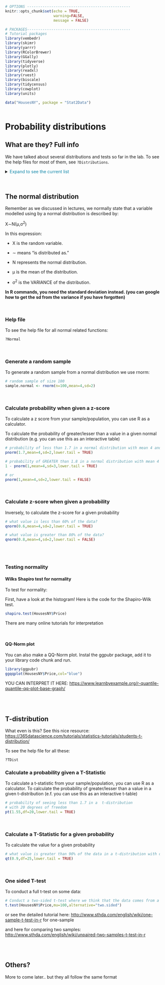 ```r
# OPTIONS -----------------------------------------------
knitr::opts_chunk$set(echo = TRUE, 
                      warning=FALSE, 
                      message = FALSE)

# PACKAGES-----------------------------------------------
# Tutorial packages
library(vembedr)
library(skimr)
library(yarrr)
library(RColorBrewer)
library(GGally) 
library(tidyverse)
library(plotly)
library(readxl)
library(rvest)
library(biscale)
library(tidycensus)
library(cowplot)
library(units)

data("HousesNY", package = "Stat2Data")



```

# Probability distributions

## What are they?  Full info

We have talked about several distributions and tests so far in the lab. To see the help files for most of them, see `?Distributions`.

<details>

<summary>[Expand to see the current list]{style="color: #1388aa;"}</summary>

-   **For the normal distribution see [`dnorm`](http://127.0.0.1:16033/help/library/stats/help/dnorm).**

-   **For the Poisson distribution see [`dpois`](http://127.0.0.1:16033/help/library/stats/help/dpois).**

-   **For the Student's t distribution see [`dt`](http://127.0.0.1:16033/help/library/stats/help/dt).**

-   **For the uniform distribution see [`dunif`](http://127.0.0.1:16033/help/library/stats/help/dunif).**

-   For the beta distribution see [`dbeta`](http://127.0.0.1:16033/help/library/stats/help/dbeta).

-   For the binomial (including Bernoulli) distribution see [`dbinom`](http://127.0.0.1:16033/help/library/stats/help/dbinom).

-   For the Cauchy distribution see [`dcauchy`](http://127.0.0.1:16033/help/library/stats/help/dcauchy).

-   For the chi-squared distribution see [`dchisq`](http://127.0.0.1:16033/help/library/stats/help/dchisq).

-   For the exponential distribution see [`dexp`](http://127.0.0.1:16033/help/library/stats/help/dexp).

-   For the F distribution see [`df`](http://127.0.0.1:16033/help/library/stats/help/df).

-   For the gamma distribution see [`dgamma`](http://127.0.0.1:16033/help/library/stats/help/dgamma).

-   For the geometric distribution see [`dgeom`](http://127.0.0.1:16033/help/library/stats/help/dgeom). (This is also a special case of the negative binomial.)

-   For the hypergeometric distribution see [`dhyper`](http://127.0.0.1:16033/help/library/stats/help/dhyper).

-   For the log-normal distribution see [`dlnorm`](http://127.0.0.1:16033/help/library/stats/help/dlnorm).

-   For the multinomial distribution see [`dmultinom`](http://127.0.0.1:16033/help/library/stats/help/dmultinom).

-   For the negative binomial distribution see [`dnbinom`](http://127.0.0.1:16033/help/library/stats/help/dnbinom).

-   For the Weibull distribution see [`dweibull`](http://127.0.0.1:16033/help/library/stats/help/dweibull).

-   For less common distributions of test statistics see [`pbirthday`](http://127.0.0.1:16033/help/library/stats/help/pbirthday), [`dsignrank`](http://127.0.0.1:16033/help/library/stats/help/dsignrank), [`ptukey`](http://127.0.0.1:16033/help/library/stats/help/ptukey) and [`dwilcox`](http://127.0.0.1:16033/help/library/stats/help/dwilcox) (and see the ‘See Also’ section of [`cor.test`](http://127.0.0.1:16033/help/library/stats/help/cor.test)).

<br>

</details>

<br>

## The normal distribution {#T5_NormalDist}

Remember as we discussed in lectures, we normally state that a variable modelled using by a normal distribution is described by:

X∼N(μ,σ^2^)

In this expression:

-   X is the random variable.

-   ∼ means "is distributed as."

-   N represents the normal distribution.

-   μ is the mean of the distribution.

-   σ^2^ is the VARIANCE of the distribution.

**In R commands, you need the standard deviation instead. (you can google how to get the sd from the variance if you have forgotten)**

<br>

### Help file

To see the help file for all normal related functions:

```r
?Normal
```

<br>

### Generate a random sample

To generate a random sample from a normal distribution we use rnorm:

```r
# random sample of size 100
sample.normal <- rnorm(n=100,mean=4,sd=2)
```

<br>

### Calculate probability when given a z-score

To calculate a z score from your sample/population, you can use R as a calculator.

To calculate the probability of greater/lesser than a value in a given normal distribution (e.g. you can use this as an interactive table)

```r
# probability of less than 1.7 in a normal distribution with mean 4 and standard deviation = 2 
pnorm(1.7,mean=4,sd=2,lower.tail = TRUE)

# probability of GREATER than 1.8 in a normal distribution with mean 4 and VARIANCE = 9
1 - pnorm(1,mean=4,sd=3,lower.tail = TRUE)

# or
pnorm(1,mean=4,sd=2,lower.tail = FALSE)
```

<br>

### Calculate z-score when given a probability

Inversely, to calculate the z-score for a given probability

```r
# what value is less than 60% of the data?
qnorm(0.6,mean=4,sd=2,lower.tail = TRUE)

# what value is greater than 80% of the data?
qnorm(0.8,mean=4,sd=2,lower.tail = FALSE)
```

<br><br>

### Testing normality

#### Wilks Shapiro test for normality

To test for normality:

First, have a look at the histogram! Here is the code for the Shapiro-Wilk test.

```r
shapiro.test(HousesNY$Price)
```

There are many online tutorials for interpretation

<br>

####  QQ-Norm plot

You can also make a QQ-Norm plot. Instal the ggpubr package, add it to your library code chunk and run.

```r
library(ggpubr)
ggqqplot(HousesNY$Price,col="blue")
```

YOU CAN INTERPRET IT HERE: <https://www.learnbyexample.org/r-quantile-quantile-qq-plot-base-graph/>

<br><br>

## T-distribution {#TDist}

What even is this? See this nice resource: <https://365datascience.com/tutorials/statistics-tutorials/students-t-distribution/>

To see the help file for all these:

```r
?TDist
```

### Calculate a probability given a T-Statistic

To calculate a t-statistic from your sample/population, you can use R as a calculator. To calculate the probability of greater/lesser than a value in a given t-distribution (e.f. you can use this as an interactive t-table)

```r
# probability of seeing less than 1.7 in a  t-distribution 
# with 20 degrees of freedom
pt(1.55,df=20,lower.tail = TRUE)

```

<br>

### Calculate a T-Statistic for a given probability

To calculate the value for a given probability

```r
# what value is greater than 90% of the data in a t-distribution with df=25
qt(0.9,df=25,lower.tail = TRUE)
```

<br>

### One sided T-test

To conduct a full t-test on some data:

```r

# Conduct a two-sided t-test where we think that the data comes from a T-distribution with mean 100.
t.test(HousesNY$Price,mu=100,alternative="two.sided")
```

or see the detailed tutorial here: <http://www.sthda.com/english/wiki/one-sample-t-test-in-r> for one-sample

and here for comparing two samples: <http://www.sthda.com/english/wiki/unpaired-two-samples-t-test-in-r>

<br><br>

## Others?

More to come later.. but they all follow the same format
